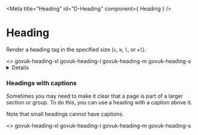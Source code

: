 <!-- Global imports -->

<!-- Local imports -->

<Meta title="Heading" id="D-Heading" component={ Heading } />

# Heading

Render a heading tag in the specified size (`s`, `m`, `l`, or `xl`).

<Canvas withToolbar>
  <Story name="Default">
    <>
      <XLargeHeading>govuk-heading-xl</XLargeHeading>
      <LargeHeading>govuk-heading-l</LargeHeading>
      <MediumHeading>govuk-heading-m</MediumHeading>
      <SmallHeading>govuk-heading-s</SmallHeading>
    </>
  </Story>
</Canvas>

<Details summary="Properties" className="no-indent">
  <ArgsTable of={ Heading } />
</Details>

### Headings with captions
Sometimes you may need to make it clear that a page is part of a larger section or group. To do this, you can use a heading with a caption above it.

Note that small headings cannot have captions.

<Canvas>
  <Story name="Captions">
    <>
      <XLargeHeading caption="govuk-caption-xl">govuk-heading-xl</XLargeHeading>
      <LargeHeading caption="govuk-caption-l">govuk-heading-l</LargeHeading>
      <MediumHeading caption="govuk-caption-m">govuk-heading-m</MediumHeading>
      <SmallHeading caption="govuk-caption-s">govuk-heading-s</SmallHeading>
    </>
  </Story>
</Canvas>
